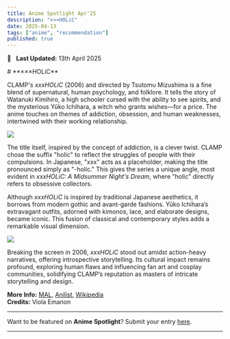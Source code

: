 ```yaml
---
title: Anime Spotlight Apr'25
description: "×××HOLiC"
date: 2025-04-13
tags: ["anime", "recommendation"]
published: true
---
```


📅 &nbsp;
**Last Updated:** 13th April 2025

<div style={{marginBottom: '-10px', marginTop: '0px'}}>
  # **×××HOLiC**
</div>

CLAMP's _xxxHOLiC_ (2006) and directed by Tsutomu Mizushima is a fine blend of supernatural, human psychology, and folklore. It tells the story of Watanuki Kimihiro, a high schooler cursed with the ability to see spirits, and the mysterious Yūko Ichihara, a witch who grants wishes—for a price. The anime touches on themes of addiction, obsession, and human weaknesses, intertwined with their working relationship.

<div style={{marginBottom: '-10px', marginTop: '-10px', textAlign: 'center'}}>
  <img src="/images/blog/anime-spotlight-apr25/xxxHOLiC-1.webp" className="rounded-xl" style={{margin: '0 auto', display: 'block'}} />
</div>

The title itself, inspired by the concept of addiction, is a clever twist. CLAMP chose the suffix "holic" to reflect the struggles of people with their compulsions. In Japanese, "xxx" acts as a placeholder, making the title pronounced simply as "-holic." This gives the series a unique angle, most evident in _xxxHOLiC: A Midsummer Night's Dream_, where "holic" directly refers to obsessive collectors.

Although _xxxHOLiC_ is inspired by traditional Japanese aesthetics, it borrows from modern gothic and avant-garde fashions. Yūko Ichihara’s extravagant outfits, adorned with kimonos, lace, and elaborate designs, became iconic. This fusion of classical and contemporary styles adds a remarkable visual dimension.

<div style={{marginBottom: '-10px', marginTop: '-10px', textAlign: 'center'}}>
  <img src="/images/blog/anime-spotlight-apr25/xxxHOLiC-2.webp" className="rounded-xl" style={{margin: '0 auto', display: 'block'}} />
</div>

Breaking the screen in 2006, _xxxHOLiC_ stood out amidst action-heavy narratives, offering introspective storytelling. Its cultural impact remains profound, exploring human flaws and influencing fan art and cosplay communities, solidifying CLAMP’s reputation as masters of intricate storytelling and design.

**More Info:**
<a href="https://myanimelist.net/anime/861/xxxHOLiC" target="_blank">MAL</a>,
<a href="https://anilist.co/anime/861/xxxHOLiC" target="_blank">Anilist</a>,
<a href="https://en.m.wikipedia.org/wiki/XxxHolic" target="_blank">Wikipedia</a> \
**Credits:** Viola Emanon

<hr className="my-4 mt-8 mb-4" />

Want to be featured on **Anime Spotlight**? Submit your entry [here](https://bac.moe/AnimeSpotlight).

<hr className="my-0 mt-2 mb-4" />
